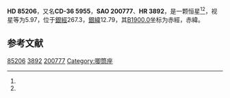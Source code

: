 {{Starbox begin
| name = HD 85206
}}
{{Starbox observe
| epoch = [[J2000.0|J2000.0]]
| constell = {{星座名待查}}<ref name=SIMBAD>{{cite web
 | url=http://simbad.u-strasbg.fr/simbad/sim-id?Ident=HR+3892
 | title =Pulsating variable Star
 | publisher=Centre de Données astronomiques de Strasbourg
 | work=SIMBAD
 | accessdate=2012-07-13}}</ref><ref name=DATA>{{cite web
 | url=http://vizier.u-strasbg.fr/viz-bin/VizieR-5?-out.add=.&-source=5050&-corr=PK=HR&-out.max=9999&HR=3892
 | title=VizieR Detailed Page
 | accessdate=2012-07-13
 | archive-date=2016-03-05
 | archive-url=https://web.archive.org/web/20160305023646/http://vizier.u-strasbg.fr/viz-bin/VizieR-5?-out.add=.&-source=5050&-corr=PK=HR&-out.max=9999&HR=3892
 | dead-url=no
 }}</ref>
| 星官 = 
| ra = {{RA|9|49|28.1}}<ref name=SIMBAD /><ref name=DATA />
| dec = {{DEC|-37|11|11}}<ref name=SIMBAD /><ref name=DATA />
| appmag_v = 5.97<ref name=SIMBAD /><ref name=DATA />
}}
{{Starbox character
| class = K1III<ref name=SIMBAD /><ref name=DATA />
| b-v = 1.24<ref name=SIMBAD /><ref name=DATA />
| u-b = <ref name=SIMBAD /><ref name=DATA />
| r-i = <ref name=SIMBAD /><ref name=DATA />
| variable = 
}}
{{Starbox astrometry
| radial_v = 
| prop_mo_ra = 12
| parallax = 
| p_error = 
}}
{{Starbox catalog
| names =CD-36 5955，[[SAO星表|SAO]] 200777，[[HD星表|HD]] 85206，[[HR星表|HR]] 3892}}
{{Starbox reference |Simbad=HR+3892}}
{{Starbox end}}

'''HD 85206'''，又名'''CD-36 5955'''，'''SAO 200777'''、'''HR 3892'''，是一颗恒星<ref name=SIMBAD /><ref name=DATA />，视星等为5.97，位于[[銀道座標系|銀經]]267.3，[[銀道座標系|銀緯]]12.79，其[[B1900.0|B1900.0]]坐标为赤經{{RA|9|45|16.4}}，赤緯{{DEC|-36|12.79|15}}。

== 参考文献 ==
{{reflist}}

{{star-stub}}
{{唧筒座恒星}}

[[Category:HD和HDE天體|85206]]
[[Category:HR天體|3892]]
[[Category:SAO天體|200777]]
[[Category:唧筒座|Category:唧筒座]]